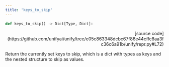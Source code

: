 ```yaml
---
title: 'keys_to_skip'
---
```


```python
def keys_to_skip() -> Dict[Type, Dict]:
```

<p align="right">[source code](https://github.com/unifyai/unify/tree/e05c863348dcbc67f86e44cffc8aa3fc36c6a91b/unify/repr.py#L72)</p>

Return the currently set keys to skip, which is a dict with types as keys and the
nested structure to skip as values.